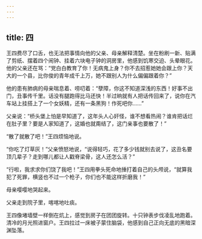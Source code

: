 ```yaml
---
---
---
```

title: 四
---



王四费尽了口舌，也无法把事情向他的父亲、母亲解释清楚。坐在粉刷一新、贴满了剪纸、摆着四个闹钟、挂着六块电子钟的洞房里，他感到饥寒交迫、头晕眼花。他的父亲还在骂：“党白白教育了你！无病鬼上身？你不去招惹她她会跟上你？天大的一个县，比你俊的青年成千上万，她不跟别人为什么偏偏跟着你？”

他的患有肺病的母亲喘息着、唠叨着：“孽障，你这不知道深浅的东西！好事不出门，丑事传千里。话没有腿跑得比马还快！半过晌就有人把话传回来了，说你在汽车站上挂搭上了一个女妖精，还有一条黑狗！作死吧你……”

父亲说：“桥头堡上怕是早知道了，这年头人心奸怪，谁不想看热闹？谁肯把话烂在肚子里？要是人家知道了，这婚也就甭结了，这门亲事也要散了！”

“散了就散了吧！”王四烦恼地说。

“你吃了灯草灰！”父亲愤怒地说，“说得轻巧，花了多少钱就别去说了，这丑名要顶几辈子？走到哪儿都让人戳脊梁骨，这人还怎么活？”

“行啦，我求求你们饶了我吧！”王四用拳头死命地捶打着自己的头颅说，“就算我犯了死罪，横竖也不过一个枪子，你们也不能这样折磨我！”

母亲嘤嘤地哭起来。

父亲走到院子里，喀喀地吐痰。

王四像堵墙壁一样倒在炕上，感觉到房子在团团旋转。十只钟表步伐凌乱地跑着。清冷的月光照进窗户。王四拉过一床被子蒙住脑袋，他感到自己正向无底的黑暗深渊坠落。
